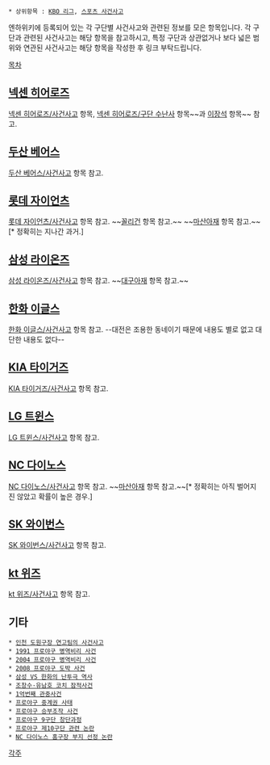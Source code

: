  * 상위항목 : [[KBO 리그]], [[스포츠 사건사고]]

엔하위키에 등록되어 있는 각 구단별 사건사고와 관련된 정보를 모은 항목입니다.
각 구단과 관련된 사건사고는 해당 항목을 참고하시고, 특정 구단과 상관없거나 보다 넓은 범위와 연관된 사건사고는 해당 항목을 작성한 후 링크 부탁드립니다.

[[목차]]
== [[넥센 히어로즈]] ==
[[넥센 히어로즈/사건사고]] 항목, [[넥센 히어로즈/구단 수난사]] 항목~~과 [[이장석]] 항목~~ 참고.

== [[두산 베어스]] ==
[[두산 베어스/사건사고]] 항목 참고.

== [[롯데 자이언츠]] ==
[[롯데 자이언츠/사건사고]] 항목 참고.
~~[[꼴리건]] 항목 참고.~~
~~[[마산아재]] 항목 참고.~~[* 정확히는 지나간 과거.]

== [[삼성 라이온즈]] ==
[[삼성 라이온즈/사건사고]] 항목 참고.
~~[[대구아재]] 항목 참고.~~

== [[한화 이글스]] ==
[[한화 이글스/사건사고]] 항목 참고.
--대전은 조용한 동네이기 때문에 내용도 별로 없고 대단한 내용도 없다--
== [[KIA 타이거즈]] ==
[[KIA 타이거즈/사건사고]] 항목 참고.

== [[LG 트윈스]] ==
[[LG 트윈스/사건사고]] 항목 참고.

== [[NC 다이노스]] ==
[[NC 다이노스/사건사고]] 항목 참고.
~~[[마산아재]] 항목 참고.~~[* 정확히는 아직 벌어지진 않았고 확률이 높은 경우.]

== [[SK 와이번스]] ==
[[SK 와이번스/사건사고]] 항목 참고.

== [[kt 위즈]] ==
[[kt 위즈/사건사고]] 항목 참고.

== 기타 ==
 * [[인천 도원구장 연고팀의 사건사고]]
 * [[1991 프로야구 병역비리 사건]]
 * [[2004 프로야구 병역비리 사건]]
 * [[2008 프로야구 도박 사건]]
 * [[삼성 VS 한화의 난투극 역사]]
 * [[조창수·유남호 코치 잠적사건]]
 * [[1억번째 관중사건]]
 * [[프로야구 중계권 사태]]
 * [[프로야구 승부조작 사건]]
 * [[프로야구 9구단 창단과정]]
 * [[프로야구 제10구단 관련 논란]]
 * [[NC 다이노스 홈구장 부지 선정 논란]]

[[각주]]
